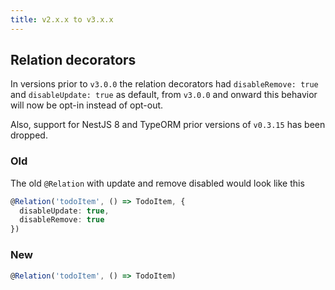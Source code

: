 ```yaml
---
title: v2.x.x to v3.x.x
---
```


## Relation decorators

In versions prior to `v3.0.0` the relation decorators had `disableRemove: true` and `disableUpdate: true` as default,
from `v3.0.0` and onward this behavior will now be opt-in instead of opt-out.

Also, support for NestJS 8 and TypeORM prior versions of `v0.3.15` has been dropped.

### Old

The old `@Relation` with update and remove disabled would look like this

```ts
@Relation('todoItem', () => TodoItem, {
  disableUpdate: true,
  disableRemove: true
})
```

### New

```ts
@Relation('todoItem', () => TodoItem)
```
